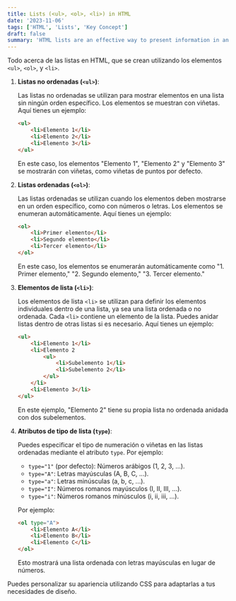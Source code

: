 ```yaml
---
title: Lists (<ul>, <ol>, <li>) in HTML
date: '2023-11-06'
tags: ['HTML', 'Lists', 'Key Concept']
draft: false
summary: 'HTML lists are an effective way to present information in an organized way on your website'
---
```


Todo acerca de las listas en HTML, que se crean utilizando los elementos `<ul>`, `<ol>`, y `<li>`.

1. **Listas no ordenadas (`<ul>`)**: 
   
   Las listas no ordenadas se utilizan para mostrar elementos en una lista sin ningún orden específico. Los elementos se muestran con viñetas. Aquí tienes un ejemplo:

   ```html
   <ul>
       <li>Elemento 1</li>
       <li>Elemento 2</li>
       <li>Elemento 3</li>
   </ul>
   ```

   En este caso, los elementos "Elemento 1", "Elemento 2" y "Elemento 3" se mostrarán con viñetas, como viñetas de puntos por defecto.

2. **Listas ordenadas (`<ol>`)**: 

   Las listas ordenadas se utilizan cuando los elementos deben mostrarse en un orden específico, como con números o letras. Los elementos se enumeran automáticamente. Aquí tienes un ejemplo:

   ```html
   <ol>
       <li>Primer elemento</li>
       <li>Segundo elemento</li>
       <li>Tercer elemento</li>
   </ol>
   ```

   En este caso, los elementos se enumerarán automáticamente como "1. Primer elemento," "2. Segundo elemento," "3. Tercer elemento."

3. **Elementos de lista (`<li>`)**: 

   Los elementos de lista `<li>` se utilizan para definir los elementos individuales dentro de una lista, ya sea una lista ordenada o no ordenada. Cada `<li>` contiene un elemento de la lista. Puedes anidar listas dentro de otras listas si es necesario. Aquí tienes un ejemplo:

   ```html
   <ul>
       <li>Elemento 1</li>
       <li>Elemento 2
           <ul>
               <li>Subelemento 1</li>
               <li>Subelemento 2</li>
           </ul>
       </li>
       <li>Elemento 3</li>
   </ul>
   ```

   En este ejemplo, "Elemento 2" tiene su propia lista no ordenada anidada con dos subelementos.

4. **Atributos de tipo de lista (`type`)**:

   Puedes especificar el tipo de numeración o viñetas en las listas ordenadas mediante el atributo `type`. Por ejemplo:

   - `type="1"` (por defecto): Números arábigos (1, 2, 3, ...).
   - `type="A"`: Letras mayúsculas (A, B, C, ...).
   - `type="a"`: Letras minúsculas (a, b, c, ...).
   - `type="I"`: Números romanos mayúsculos (I, II, III, ...).
   - `type="i"`: Números romanos minúsculos (i, ii, iii, ...).

   Por ejemplo:

   ```html
   <ol type="A">
       <li>Elemento A</li>
       <li>Elemento B</li>
       <li>Elemento C</li>
   </ol>
   ```

   Esto mostrará una lista ordenada con letras mayúsculas en lugar de números.

Puedes personalizar su apariencia utilizando CSS para adaptarlas a tus necesidades de diseño.